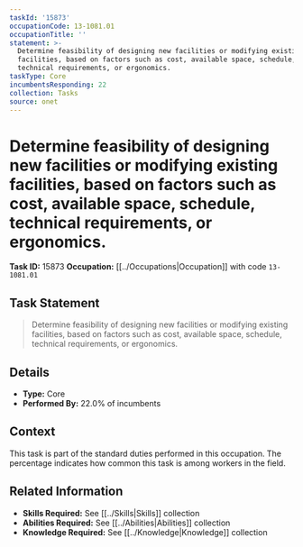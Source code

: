 ```yaml
---
taskId: '15873'
occupationCode: 13-1081.01
occupationTitle: ''
statement: >-
  Determine feasibility of designing new facilities or modifying existing
  facilities, based on factors such as cost, available space, schedule,
  technical requirements, or ergonomics.
taskType: Core
incumbentsResponding: 22
collection: Tasks
source: onet
---
```

# Determine feasibility of designing new facilities or modifying existing facilities, based on factors such as cost, available space, schedule, technical requirements, or ergonomics.

**Task ID:** 15873
**Occupation:** [[../Occupations|Occupation]] with code `13-1081.01`

## Task Statement

> Determine feasibility of designing new facilities or modifying existing facilities, based on factors such as cost, available space, schedule, technical requirements, or ergonomics.

## Details

- **Type:** Core
- **Performed By:** 22.0% of incumbents

## Context

This task is part of the standard duties performed in this occupation. The percentage indicates how common this task is among workers in the field.

## Related Information

- **Skills Required:** See [[../Skills|Skills]] collection
- **Abilities Required:** See [[../Abilities|Abilities]] collection
- **Knowledge Required:** See [[../Knowledge|Knowledge]] collection
